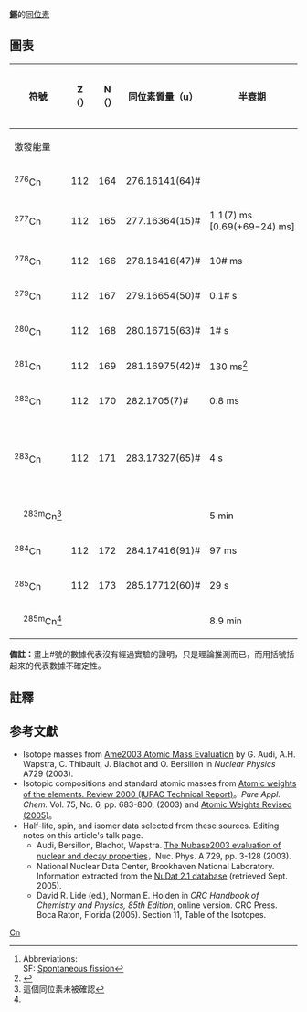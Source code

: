 {{CJK-New-Char|2CB2D|9FD4}}
{{noteTA
|1 =zh-hans:鿔;zh-hk:鎶;zh-tw:鎶;
|2 =zh-hans:𬬭;zh-hk:錀;zh-tw:錀;
}}
{{infobox element isotopes
|infobox_name=copernicium
|symbol=Cn
|name=鎶
|isotopes=
{{infobox element isotopes/isotopes decays | mn=285 | sym=Cn | na=[[synthetic_radioisotope|syn]] | hl=30 <sub>[[秒|秒]]</sub> | dm= {{衰變|α}} | de=9.15, 9.03? | tsl1=darmstadtium-281 | link1=鐽-281 | lang1=en | pn=281 | ps=Ds}}
{{infobox element isotopes/isotopes decays | mn=286 | sym=Cn | na=[[synthetic_radioisotope|syn]] |hl=8.45 <sub>[[秒|秒]]</sub> |dm={{衰變|SF}} |ps=-}}
{{infobox element isotopes/isotopes decays | mn=283 | sym=Cn | na=[[synthetic_radioisotope|syn]] | hl=4 <sub>[[秒|秒]]</sub> | halflife_ref=<ref name=bnl>[http://www.nndc.bnl.gov/chart/reCenter.jsp?z=112&n=171 Chart of Nuclides]. Brookhaven National Laboratory</ref>
|dm1=90% {{衰變|α}} | de1=9.53, 9.32, 8.94 | tsl1=darmstadtium-279 | link1=鐽-279 | lang1=en | pn1=279 | ps1=Ds
|dm2=10% {{衰變|SF}} |ps2=- |dm3={{衰變|EC}}? |de3= | tsl3=roentgenium-283 | link3=錀-283 | lang3=en |pn3=283 |ps3=Rg}}

|isotopes table footnote=※同位素依半衰期長度排序
|standard atomic weight=
|conventional atomic weight=
|standard atomic weight ref=
}}
'''[[鎶|鎶]]'''的[[同位素|同位素]]

== 圖表 ==
{| class="wikitable" style="font-size:95%; white-space:nowrap"
! rowspan="2" | 符號
! Z（{{Subatomic particle|link=yes|Proton}}）
! N（{{Subatomic particle|link=yes|Neutron}}）
! 同位素質量（[[原子質量單位|u]]）
! rowspan="2" | [[半衰期|半衰期]]
! rowspan="2" | [[衰變方式|衰變<br>方式]]<ref group="n">Abbreviations:<br>SF: [[Spontaneous_fission|Spontaneous fission]]</ref>
! rowspan="2" | [[衰变产物|衰變<br>產物]]
! rowspan="2" | [[原子核|原子核]]<br />[[自旋|自旋]]
|-
! colspan="3" | 激發能量
|-
| <sup>276</sup>Cn
| 112
| 164
| 276.16141(64)#
| 
|
|-
| <sup>277</sup>Cn
| 112
| 165
| 277.16364(15)#
| 1.1(7) ms<br>[0.69(+69−24) ms]
| {{衰變|α}}
| <sup>273</sup>Ds
| 3/2+#
|-
| <sup>278</sup>Cn
| 112
| 166
| 278.16416(47)#
| 10# ms
| 0+
|-
| <sup>279</sup>Cn
| 112
| 167
| 279.16654(50)#
| 0.1# s
|
|-
| <sup>280</sup>Cn
| 112
| 168
| 280.16715(63)#
| 1# s
| 0+
|-
| <sup>281</sup>Cn
| 112
| 169
| 281.16975(42)#
| 130 ms<ref>{{cite journal |author=V. K. Utyonkov |title=Synthesis of superheavy nuclei at limits of stability: <sup>239,240</sup>Pu + <sup>48</sup>Ca and <sup>249-251</sup>Cf + <sup>48</sup>Ca reactions |publisher=Super Heavy Nuclei International Symposium, Texas A & M University, College Station TX, USA |date=March 31 – April 2, 2015 |url=http://cyclotron.tamu.edu/she2015/assets/pdfs/presentations/Utyonkov_SHE_2015_TAMU.pdf}}</ref>
| {{衰變|α}}
| <sup>277</sup>Ds
| 3/2+#
|-
| <sup>282</sup>Cn
| 112
| 170
| 282.1705(7)#
| 0.8 ms
| [[Spontaneous_fission|SF]]
| (various)
| 0+
|-
| rowspan=2|<sup>283</sup>Cn
| rowspan=2|112
| rowspan=2|171
| rowspan=2|283.17327(65)#
| rowspan=2|4 s
| {{衰變|α}} (90%)
| <sup>279</sup>Ds
| rowspan=2|
|-
| SF (10%)
| (various)
|-
| style="text-indent:1em" | <sup>283m</sup>Cn<ref group="n" name="ui">這個同位素未被確認</ref>
| colspan="3" style="text-indent:2em" |
| 5 min
| SF
| (various)
|
|-
| <sup>284</sup>Cn
| 112
| 172
| 284.17416(91)#
| 97 ms
| SF
| (various)
| 0+
|-
| <sup>285</sup>Cn
| 112
| 173
| 285.17712(60)#
| 29 s
| {{衰變|α}}
| <sup>281</sup>Ds
| 5/2+#
|-
| style="text-indent:1em" | <sup>285m</sup>Cn<ref group="n" name="ui" />
| colspan="3" style="text-indent:2em" |
| 8.9 min
| {{衰變|α}}
| <sup>281m</sup>Ds
|
|}

'''備註：'''畫上#號的數據代表沒有經過實驗的證明，只是理論推測而已，而用括號括起來的代表數據不確定性。

{{Isotope box | 這一個= 鎶的同位素  | 前一個=錀的同位素|下一個=鉨的同位素 }}

== 註釋 ==
<references group="n"/>
== 参考文獻 ==
{{Reflist}}
* Isotope masses from [https://web.archive.org/web/20080923134436/http://www.nndc.bnl.gov/amdc/index.html Ame2003 Atomic Mass Evaluation] by G. Audi, A.H. Wapstra, C. Thibault, J. Blachot and O. Bersillon in ''Nuclear Physics'' A729 (2003).
* Isotopic compositions and standard atomic masses from [http://www.iupac.org/publications/pac/2003/7506/7506x0683.html Atomic weights of the elements. Review 2000 (IUPAC Technical Report)]。''Pure Appl. Chem.'' Vol. 75, No. 6, pp. 683-800, (2003) and [http://www.iupac.org/news/archives/2005/atomic-weights_revised05.html Atomic Weights Revised (2005)]。
* Half-life, spin, and isomer data selected from these sources. Editing notes on this article's talk page.
** Audi, Bersillon, Blachot, Wapstra. [http://amdc.in2p3.fr/web/nubase_en.html The Nubase2003 evaluation of nuclear and decay properties]，Nuc. Phys. A 729, pp. 3-128 (2003).
** National Nuclear Data Center, Brookhaven National Laboratory. Information extracted from the [http://www.nndc.bnl.gov/nudat2/ NuDat 2.1 database] (retrieved Sept. 2005).
** David R. Lide (ed.), Norman E. Holden in ''CRC Handbook of Chemistry and Physics, 85th Edition'', online version. CRC Press. Boca Raton, Florida (2005). Section 11, Table of the Isotopes.

{{Isotope nav}}

[[Category:各元素同位素列表|Cn]]